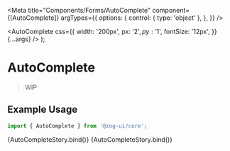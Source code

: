 
<Meta
  title="Components/Forms/AutoComplete"
  component={[AutoComplete]}
  argTypes={{
    options: {
      control: { type: 'object' },
    },
  }}
/>

  <AutoComplete
    css={{
      width: '200px',
      px: '$2',
      py: '$1',
      fontSize: '12px',
    }}
    {...args}
  />
);

# AutoComplete

> WIP

## Example Usage

```jsx
import { AutoComplete } from '@zog-ui/core';
```

<Canvas columns={2} withSource="close">
  <Story
    name="Uncontrolled"
    args={{
      options: [
        'Angular',
        'React',
        'Vue',
        'Svelte',
        'Solid',
        'Qwik',
        'Node.js',
        'Next.js',
        'Remix',
        'Astro',
        'SvelteKit',
        'Nx',
      ],
    }}
  >
    {AutoCompleteStory.bind()}
  </Story>
  <Story
    name="Controlled"
    args={{
      options: ['Angular', 'React', 'Vue', 'Svelte', 'Solid', 'Qwik'],
      value: '',
    }}
  >
    {AutoCompleteStory.bind()}
  </Story>
</Canvas>

<ArgsTable of={AutoComplete} />

